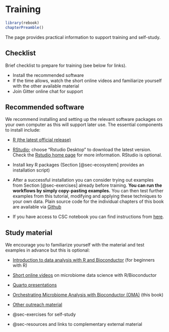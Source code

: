 # Training {#sec-training}

```r
library(rebook)
chapterPreamble()
```

The page provides practical information to support training and self-study.

## Checklist {#sec-checklist}

Brief checklist to prepare for training (see below for links).

- Install the recommended software
- If the time allows, watch the short online videos and familiarize yourself
with the other available material
- Join Gitter online chat for support

## Recommended software {#sec-software}

We recommend installing and setting up the relevant software packages on
your own computer as this will support later use. The essential
components to install include:

- [R (the latest official release)](https://www.r-project.org/) 

- [RStudio](https://www.rstudio.com/products/rstudio/download/);
choose "Rstudio Desktop" to download the latest version. Check the
[Rstudio home page](https://www.rstudio.com/) for more
information. RStudio is optional.

- Install key R packages (Section [@sec-ecosystem] provides an
installation script)

- After a successful installation you can consider trying out examples
from Section [@sec-exercises] already before training. **You can run
the workflows by simply copy-pasting examples.** You can then test
further examples from this tutorial, modifying and applying these
techniques to your own data. Plain source code for the individual chapters
of this book are available via
[Github](https://github.com/microbiome/OMA/tree/master/R)
  
- If you have access to CSC notebook you can find instructions from
[here](https://microbiome.github.io/outreach/).

## Study material {#sec-material}

We encourage you to familiarize yourself with the material and test examples
in advance but this is optional:

- [Introduction to data analysis with R and Bioconductor](https://carpentries-incubator.github.io/bioc-intro/) (for beginners with R)
 
- [Short online videos](https://www.youtube.com/playlist?list=PLjiXAZO27elAJEptP59BN3whVJ61XIkST) on microbiome data science with R/Bioconductor  

- [Quarto presentations](https://microbiome.github.io/outreach/index.html)

- [Orchestrating Microbiome Analysis with Bioconductor (OMA)](https://microbiome.github.io/OMA/) (this book)

- [Other outreach material](https://github.com/microbiome/outreach)

- @sec-exercises for self-study

- @sec-resources and links to complementary external material
